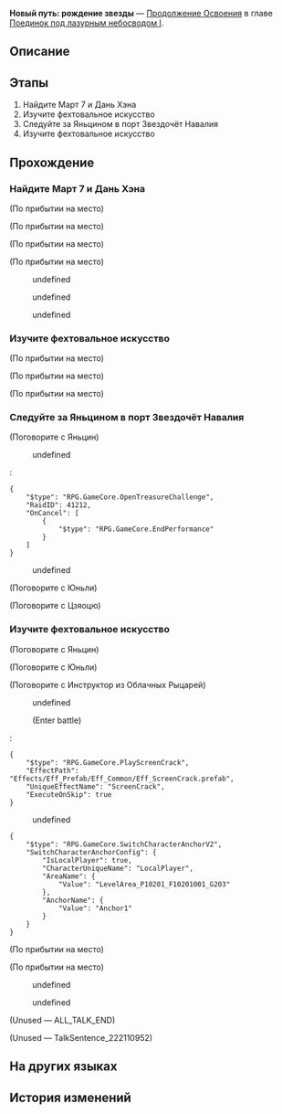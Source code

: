 {{Дополнить|Диалоги.}}
{{Миссия Инфобокс
|id              = 2022101
|Название        = 
|Изображение     = Миссия Освоения Новый путь рождение звезды.png
|Тип             = Продолжение Освоения
|События         = 
|Глава           = Поединок под лазурным небосводом I
|Условия         = Завершена [[Продолжение Освоения]] ''[[Меч возвращается, тучи сгущаются]]''
|Персонажи       = Дань Хэн; Инструктор из Облачных Рыцарей; Март 7; Первопроходец; Цзяоцю; Юньли; Яньцин
|СтартЛокация    = [[Лофу Сяньчжоу]] — [[Центральная гавань Приюта звёздных яликов]]
|Локации         = Центральная гавань Приюта звёздных яликов
|Предыдущая      = Меч возвращается, тучи сгущаются
|Следующая       = Чистая совесть и сломанная клетка
|Награды         = Опыт Освоения*800; Звёздный нефрит*100; Путеводитель путешественника*8; Утраченный кристалл*8; Кредиты*120 000
}}
'''Новый путь: рождение звезды''' — [[Продолжение Освоения]] в главе [[Поединок под лазурным небосводом I]].

==Описание==
{{Описание|Благодаря полушутливому приглашению генерала Хуайяня Март 7 внезапно получает возможность принять участие в Церемонии боевых искусств. Стоит Март получить наставления от учеников двух великих генералов Лофу и Чжумина и подглядеть секреты сяньчжоуских техник фехтования, как у неё тут же появятся все шансы на победу.}}

==Этапы==
# Найдите Март 7 и Дань Хэна
# Изучите фехтовальное искусство
# Следуйте за Яньцином в порт Звездочёт Навалия
# Изучите фехтовальное искусство

==Прохождение==
{{Дополнить}}

===Найдите Март 7 и Дань Хэна===
{{Описание миссии|локация=Центральная гавань Приюта звёздных яликов|Благодаря полушутливому приглашению генерала Хуайяня Март 7 внезапно получает возможность принять участие в Церемонии боевых искусств. Стоит Март получить наставления от учеников двух великих генералов Лофу и Чжумина и подглядеть секреты сяньчжоуских техник фехтования, как у неё тут же появятся все шансы на победу.}}
{{Диалог Начало}}
;(По прибытии на место)

;(По прибытии на место)
<!--Unknown TalkSentence: 222110104-->
<!--Unknown TalkSentence: 222110105-->
;(По прибытии на место)

;(По прибытии на место)
:{{tx}}
<!--Unknown TalkSentence: 222110202-->
:{{Диалог|Стрелка}} undefined
:<!--Unknown TalkSentence: 222110204-->
:<!--Unknown TalkSentence: 222110205-->
:<!--Unknown TalkSentence: 222110206-->
:<!--Unknown TalkSentence: 222110207-->
:<!--Unknown TalkSentence: 222110208-->
:<!--Unknown TalkSentence: 222110209-->
:<!--Unknown TalkSentence: 222110210-->
:<!--Unknown TalkSentence: 222110211-->
:<!--Unknown TalkSentence: 222110212-->
:<!--Unknown TalkSentence: 222110213-->
:{{Диалог|Стрелка}} undefined
:<!--Unknown TalkSentence: 222110206-->
:<!--Unknown TalkSentence: 222110207-->
:<!--Unknown TalkSentence: 222110208-->
:<!--Unknown TalkSentence: 222110209-->
:<!--Unknown TalkSentence: 222110210-->
:<!--Unknown TalkSentence: 222110211-->
:<!--Unknown TalkSentence: 222110212-->
:<!--Unknown TalkSentence: 222110213-->
:{{Диалог|Стрелка}} undefined
:<!--Unknown TalkSentence: 222110208-->
:<!--Unknown TalkSentence: 222110209-->
:<!--Unknown TalkSentence: 222110210-->
:<!--Unknown TalkSentence: 222110211-->
:<!--Unknown TalkSentence: 222110212-->
:<!--Unknown TalkSentence: 222110213-->
<!--Unknown TalkSentence: 222110208-->
<!--Unknown TalkSentence: 222110209-->
<!--Unknown TalkSentence: 222110210-->
<!--Unknown TalkSentence: 222110211-->
<!--Unknown TalkSentence: 222110212-->
<!--Unknown TalkSentence: 222110213-->
{{Диалог Конец}}

===Изучите фехтовальное искусство===
{{Диалог Начало}}
:{{tx}}
;(По прибытии на место)

;(По прибытии на место)
<!--Unknown TalkSentence: 222110106-->
<!--Unknown TalkSentence: 222110107-->

;(По прибытии на место)
<!--Unknown TalkSentence: 222110106-->
<!--Unknown TalkSentence: 222110107-->
{{Диалог Конец}}

===Следуйте за Яньцином в порт Звездочёт Навалия===
{{Описание миссии|локация=Центральная гавань Приюта звёздных яликов|Время идёт, близится открытие Церемонии боевых искусств. В ожидании выхода на арену юные мастера получили шанс понаблюдать за парящими в небе боевыми кораблями и пообщаться с гостями из других миров. Однако не только они с нетерпением ждут начала церемонии. В порту Звездочёт Навалия притаились незваные гости, вынашивающие коварные планы...}}
{{Диалог Начало}}


;(Поговорите с Яньцин)
<!--Unknown TalkSentence: 222111102-->
:{{Диалог|Стрелка}} undefined
:<pre>{
	"$type": "RPG.GameCore.OpenTreasureChallenge",
	"RaidID": 41212,
	"OnCancel": [
		{
			"$type": "RPG.GameCore.EndPerformance"
		}
	]
}</pre>
:{{Диалог|Выход}} undefined

;(Поговорите с Юньли)
<!--Unknown TalkSentence: 222110812-->

;(Поговорите с Цзяоцю)
<!--Unknown TalkSentence: 222110943-->
{{Диалог Конец}}

===Изучите фехтовальное искусство===
{{Описание миссии|локация=Центральная гавань Приюта звёздных яликов|Благодаря полушутливому приглашению генерала Хуайяня Март 7 внезапно получает возможность принять участие в Церемонии боевых искусств. Стоит Март получить наставления от учеников двух великих генералов Лофу и Чжумина и подглядеть секреты сяньчжоуских техник фехтования, как у неё тут же появятся все шансы на победу.}}
{{Диалог Начало}}

;(Поговорите с Яньцин)
<!--Unknown TalkSentence: 222110324-->

;(Поговорите с Юньли)
<!--Unknown TalkSentence: 222110326-->
<!--Unknown TalkSentence: 222110327-->

;(Поговорите с Инструктор из Облачных Рыцарей)
<!--Unknown TalkSentence: 222110402-->
:{{Диалог|Стрелка}} undefined
:<!--Unknown TalkSentence: 222110404-->
:<!--Unknown TalkSentence: 222110405-->
:;(Enter battle)
::{{Enemy List|Волк-чернокоготь*1; Воющий гроб*2/-9.1% Сила атаки, -25% НР, -20 Скорость}}
:<pre>{
	"$type": "RPG.GameCore.PlayScreenCrack",
	"EffectPath": "Effects/Eff_Prefab/Eff_Common/Eff_ScreenCrack.prefab",
	"UniqueEffectName": "ScreenCrack",
	"ExecuteOnSkip": true
}</pre>
:{{Диалог|Выход}} undefined
:<!--Unknown TalkSentence: 222110407-->
:<!--Unknown TalkSentence: 222110408-->

:{{tx}}
<pre>{
	"$type": "RPG.GameCore.SwitchCharacterAnchorV2",
	"SwitchCharacterAnchorConfig": {
		"IsLocalPlayer": true,
		"CharacterUniqueName": "LocalPlayer",
		"AreaName": {
			"Value": "LevelArea_P10201_F10201001_G203"
		},
		"AnchorName": {
			"Value": "Anchor1"
		}
	}
}</pre>
;(По прибытии на место)

;(По прибытии на место)
:{{tx}}
<!--Unknown TalkSentence: 222110802-->
<!--Unknown TalkSentence: 222110803-->
:{{Диалог|Стрелка}} undefined
:<!--Unknown TalkSentence: 222110805-->
:<!--Unknown TalkSentence: 222110806-->
:<!--Unknown TalkSentence: 222110807-->
:<!--Unknown TalkSentence: 222110808-->
:<!--Unknown TalkSentence: 222110809-->
:<!--Unknown TalkSentence: 222110810-->
:<!--Unknown TalkSentence: 222110811-->
:<!--Unknown TalkSentence: 222110812-->
::{{tx}}
:{{Диалог|Стрелка}} undefined
:<!--Unknown TalkSentence: 222110811-->
:<!--Unknown TalkSentence: 222110812-->
::{{tx}}
<!--Unknown TalkSentence: 222110811-->
<!--Unknown TalkSentence: 222110812-->
:{{tx}}
;(Unused &mdash; ALL_TALK_END)


;(Unused &mdash; TalkSentence_222110952)

{{Диалог Конец}}

==На других языках==
{{На других языках
|en   = March to Mastery: A Star Is Born
|zhs  = 授剑传行，腾然流星
|zht  = 授劍傳行，騰然流星
|ja   = 剣を受け継ぐ流星
|ko   = 검술을 전수받은 샛별
|es   = Heredera del acero meteórico
|fr   = Maître épéiste en devenir
|ru   = Новый путь: рождение звезды
|th   = วิชาดาบใต้ดาราโผทะยาน
|vi   = Truyền Thụ Kiếm Đạo, Ngôi Sao Đang Lên
|de   = Zur Meisterschaft: Ein Star wird geboren
|id   = Ilmu Pedang yang Diwariskan Tanpa Henti
|pt   = A Jornada da Maestria: Nasce Uma Estrela
}}

==История изменений==
{{История изменений|2.7}}

